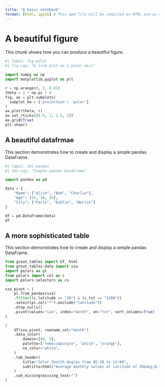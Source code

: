 ```yaml
---
title: "A basic notebook"
format: [html, ipynb] # This qmd file will be compiled as HTML and as a jupyter notebook
---
```


# A beautiful figure

This chunk shows how you can produce a beautiful figure.

```python
#| label: fig-polar
#| fig-cap: "A line plot on a polar axis"

import numpy as np
import matplotlib.pyplot as plt

r = np.arange(0, 2, 0.01)
theta = 2 * np.pi * r
fig, ax = plt.subplots(
  subplot_kw = {'projection': 'polar'} 
)
ax.plot(theta, r)
ax.set_rticks([0.5, 1, 1.5, 2])
ax.grid(True)
plt.show()
```

## A beautiful datafrmae

This section demonstrates how to create and display a simple pandas DataFrame.

```python
#| label: tbl-pandas
#| tbl-cap: "Simple pandas DataFrame"

import pandas as pd

data = {
    "Name": ["Alice", "Bob", "Charlie"],
    "Age": [25, 30, 35],
    "City": ["Paris", "Dublin", "Berlin"]
}

df = pd.DataFrame(data)
df
```

## A more sophisticated table

This section demonstrates how to create and display a simple pandas DataFrame.

```python
from great_tables import GT, html
from great_tables.data import sza
import polars as pl
from polars import col as c
import polars.selectors as cs

sza_pivot = (
    pl.from_pandas(sza)
    .filter((c.latitude == "20") & (c.tst <= "1200"))
    .select(pl.col("*").exclude("latitude"))
    .drop_nulls()
    .pivot(values="sza", index="month", on="tst", sort_columns=True)
)

(
    GT(sza_pivot, rowname_col="month")
    .data_color(
        domain=[90, 0],
        palette=["rebeccapurple", "white", "orange"],
        na_color="white",
    )
    .tab_header(
        title="Solar Zenith Angles from 05:30 to 12:00",
        subtitle=html("Average monthly values at latitude of 20&deg;N."),
    )
    .sub_missing(missing_text="")
)
```